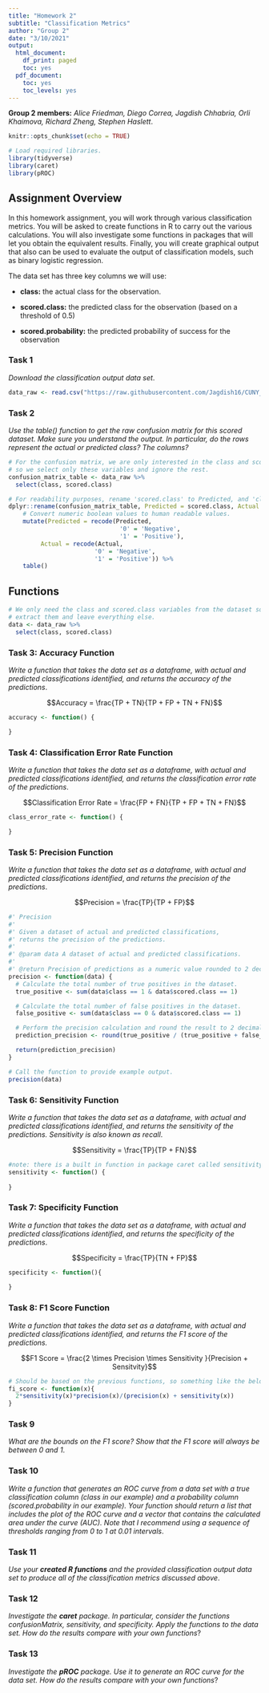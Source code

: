 ```yaml
---
title: "Homework 2"
subtitle: "Classification Metrics"
author: "Group 2"
date: "3/10/2021"
output:
  html_document:
    df_print: paged
    toc: yes
  pdf_document:
    toc: yes
    toc_levels: yes
---
```


**Group 2 members:** _Alice Friedman, Diego Correa, Jagdish Chhabria, Orli Khaimova, Richard Zheng, Stephen Haslett_.

```r
knitr::opts_chunk$set(echo = TRUE)

# Load required libraries.
library(tidyverse)
library(caret)
library(pROC)
```


## Assignment Overview

In this homework assignment, you will work through various classification metrics. You will be asked to create functions in R to carry out the various calculations. You will also investigate some functions in packages that will let you obtain the equivalent results. Finally, you will create graphical output that also can be used to evaluate the output of classification models, such as binary logistic regression.

The data set has three key columns we will use:

- **class:** the actual class for the observation.

- **scored.class:** the predicted class for the observation (based on a threshold of 0.5)

- **scored.probability:** the predicted probability of success for the observation


### Task 1

_Download the classification output data set_.

```r
data_raw <- read.csv("https://raw.githubusercontent.com/Jagdish16/CUNY_DATA_621/main/homework_2/classification-output-data.csv")
```


### Task 2

_Use the table() function to get the raw confusion matrix for this scored dataset. Make sure you understand the output. In particular, do the rows represent the actual or predicted class? The columns?_

```r
# For the confusion matrix, we are only interested in the class and scored.class variables,
# so we select only these variables and ignore the rest.
confusion_matrix_table <- data_raw %>%
  select(class, scored.class)

# For readability purposes, rename 'scored.class' to Predicted, and 'class' to Actual.
dplyr::rename(confusion_matrix_table, Predicted = scored.class, Actual = class) %>%
    # Convert numeric boolean values to human readable values.
    mutate(Predicted = recode(Predicted,
                               '0' = 'Negative',
                               '1' = 'Positive'),
         Actual = recode(Actual,
                        '0' = 'Negative',
                        '1' = 'Positive')) %>%
    table()
```


## Functions

```r
# We only need the class and scored.class variables from the dataset so we
# extract them and leave everything else.
data <- data_raw %>%
  select(class, scored.class)
```

### Task 3: Accuracy Function

_Write a function that takes the data set as a dataframe, with actual and predicted classifications identified, and returns the accuracy of the_ _predictions_.

$$Accuracy = \frac{TP + TN}{TP + FP + TN + FN}$$

```r
accuracy <- function() {

}
```


### Task 4: Classification Error Rate Function

_Write a function that takes the data set as a dataframe, with actual and predicted classifications identified, and returns the classification error rate of the predictions_.

$$Classification Error Rate = \frac{FP + FN}{TP + FP + TN + FN}$$

```r
class_error_rate <- function() {

}
```


### Task 5: Precision Function

_Write a function that takes the data set as a dataframe, with actual and predicted classifications identified_,
_and returns the precision of the predictions_.

$$Precision = \frac{TP}{TP + FP}$$


```r
#' Precision
#'
#' Given a dataset of actual and predicted classifications,
#' returns the precision of the predictions.
#'
#' @param data A dataset of actual and predicted classifications.
#'
#' @return Precision of predictions as a numeric value rounded to 2 decimal places.
precision <- function(data) {
  # Calculate the total number of true positives in the dataset.
  true_positive <- sum(data$class == 1 & data$scored.class == 1)

  # Calculate the total number of false positives in the dataset.
  false_positive <- sum(data$class == 0 & data$scored.class == 1)

  # Perform the precision calculation and round the result to 2 decimal places.
  prediction_precision <- round(true_positive / (true_positive + false_positive), 2)

  return(prediction_precision)
}

# Call the function to provide example output.
precision(data)
```


### Task 6: Sensitivity Function

_Write a function that takes the data set as a dataframe, with actual and predicted classifications identified_,
_and returns the sensitivity of the predictions. Sensitivity is also known as recall_.

$$Sensitivity = \frac{TP}{TP + FN}$$

```r
#note: there is a built in function in package caret called sensitivity
sensitivity <- function() {
  
} 
```


### Task 7: Specificity Function

_Write a function that takes the data set as a dataframe, with actual and predicted classifications identified_,
_and returns the specificity of the predictions_.

$$Specificity = \frac{TP}{TN + FP}$$

```r

specificity <- function(){
  
}
```


### Task 8: F1 Score Function

_Write a function that takes the data set as a dataframe, with actual and predicted classifications identified,_
_and returns the F1 score of the predictions._

$$F1 Score = \frac{2 \times Precision \times Sensitivity }{Precision + Sensitvity}$$

```r
# Should be based on the previous functions, so something like the below...
fi_score <- function(x){
  2*sensitivity(x)*precision(x)/(precision(x) + sensitivity(x))
}
```


### Task 9

_What are the bounds on the F1 score? Show that the F1 score will always be between 0 and 1_.


### Task 10

_Write a function that generates an ROC curve from a data set with a true classification column (class in our_
_example) and a probability column (scored.probability in our example). Your function should return a list_
_that includes the plot of the ROC curve and a vector that contains the calculated area under the curve_
_(AUC). Note that I recommend using a sequence of thresholds ranging from 0 to 1 at 0.01 intervals_.


### Task 11

_Use your **created R functions** and the provided classification output data set to produce all of the_
_classification metrics discussed above_.


### Task 12

_Investigate the **caret** package. In particular, consider the functions confusionMatrix, sensitivity, and_
_specificity. Apply the functions to the data set. How do the results compare with your own functions_?


### Task 13

_Investigate the **pROC** package. Use it to generate an ROC curve for the data set. How do the results_
_compare with your own functions_?
